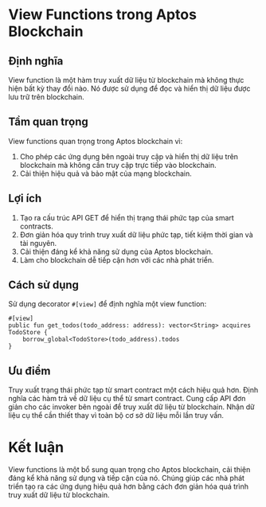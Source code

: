 # View Functions trong Aptos Blockchain

## Định nghĩa

View function là một hàm truy xuất dữ liệu từ blockchain mà không thực hiện bất kỳ thay đổi nào. Nó được sử dụng để đọc và hiển thị dữ liệu được lưu trữ trên blockchain.

## Tầm quan trọng

View functions quan trọng trong Aptos blockchain vì:

1. Cho phép các ứng dụng bên ngoài truy cập và hiển thị dữ liệu trên blockchain mà không cần truy cập trực tiếp vào blockchain.
2. Cải thiện hiệu quả và bảo mật của mạng blockchain.

## Lợi ích

1. Tạo ra cấu trúc API GET để hiển thị trạng thái phức tạp của smart contracts.
2. Đơn giản hóa quy trình truy xuất dữ liệu phức tạp, tiết kiệm thời gian và tài nguyên.
3. Cải thiện đáng kể khả năng sử dụng của Aptos blockchain.
4. Làm cho blockchain dễ tiếp cận hơn với các nhà phát triển.

## Cách sử dụng

Sử dụng decorator `#[view]` để định nghĩa một view function:

```move
#[view]
public fun get_todos(todo_address: address): vector<String> acquires TodoStore {
    borrow_global<TodoStore>(todo_address).todos
}
```
## Ưu điểm

Truy xuất trạng thái phức tạp từ smart contract một cách hiệu quả hơn.
Định nghĩa các hàm trả về dữ liệu cụ thể từ smart contract.
Cung cấp API đơn giản cho các invoker bên ngoài để truy xuất dữ liệu từ blockchain.
Nhận dữ liệu cụ thể cần thiết thay vì toàn bộ cơ sở dữ liệu mỗi lần truy vấn.

# Kết luận
View functions là một bổ sung quan trọng cho Aptos blockchain, cải thiện đáng kể khả năng sử dụng và tiếp cận của nó. Chúng giúp các nhà phát triển tạo ra các ứng dụng hiệu quả hơn bằng cách đơn giản hóa quá trình truy xuất dữ liệu từ blockchain.
